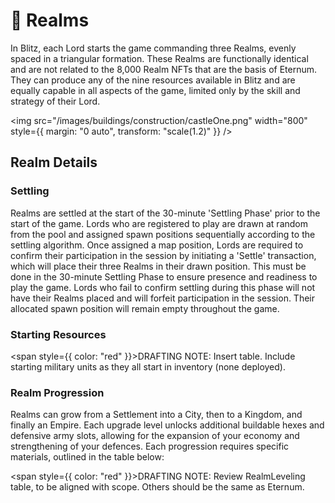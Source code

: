 
# 🏰 Realms

In Blitz, each Lord starts the game commanding three Realms, evenly spaced in a triangular formation. These Realms are functionally identical and are not related to the 8,000 Realm NFTs that are the basis of Eternum.
They can produce any of the nine resources available in Blitz and are equally capable in all aspects of the game, limited only by the skill and strategy of their Lord.

<img
  src="/images/buildings/construction/castleOne.png"
  width="800"
  style={{ margin: "0 auto", transform: "scale(1.2)" }}
/>

## Realm Details

### Settling

Realms are settled at the start of the 30-minute 'Settling Phase' prior to the start of the game. Lords who are registered to play are drawn at random from the pool and assigned spawn positions sequentially according to the settling algorithm.
Once assigned a map position, Lords are required to confirm their participation in the session by initiating a 'Settle' transaction, which will place their three Realms in their drawn position.
This must be done in the 30-minute Settling Phase to ensure presence and readiness to play the game. Lords who fail to confirm settling during this phase will not have their Realms placed and will forfeit participation in the session. Their allocated spawn position will remain empty throughout the game.

### Starting Resources

<span style={{ color: "red" }}>DRAFTING NOTE: Insert table. Include starting military units as they all start in inventory (none deployed).</span>

### Realm Progression

Realms can grow from a Settlement into a City, then to a Kingdom, and finally an Empire. Each upgrade level unlocks
additional buildable hexes and defensive army slots, allowing for the expansion of your economy and strengthening of
your defences. Each progression requires specific materials, outlined in the table below:

<span style={{ color: "red" }}>DRAFTING NOTE: Review RealmLeveling table, to be aligned with scope. Others should be the same as Eternum.</span>

<RealmLeveling />
<BuildableHexes />
<RealmDefenseSlotsTable />

